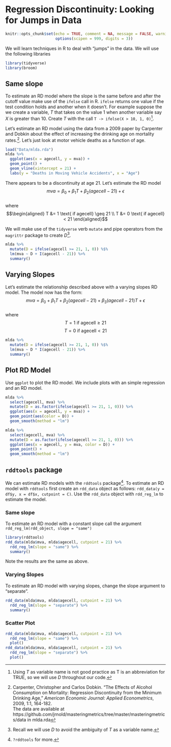 
# Regression Discontinuity: Looking for Jumps in Data {#chp11}

```r
knitr::opts_chunk$set(echo = TRUE, comment = NA, message = FALSE, warning = FALSE,
                      options(scipen = 999, digits = 3))
```

We will learn techniques in R to deal with "jumps" in the data. We will use the following libraries

```r
library(tidyverse)
library(broom)
```

## Same slope

To estimate an RD model where the slope is the same before and after the cutoff value make use of the `ifelse` call in R.  `ifelse` returns one value if the test condition holds and another when it doesn't.  For example suppose the we create a variable, *T* that takes on the value 1 when another variable say *X* is greater than 10.  Create *T* with the call `T -> ifelse(X > 10, 1, 0)`^[Using *T* as variable name is not good practice as T is an abbreviation for TRUE, so we will use *D* throughout our code.]. 

Let's estimate an RD model using the data from a 2009 paper by Carpenter and Dobkin about the effect of increasing the drinking age on mortality rates.^[Carpenter, Christopher and Carlos Dobkin. "The Effects of Alcohol Consumption on Mortality: Regression Discontinuity from the Minimum Drinking Age," *American Economic Journal: Applied Econometrics*, 2009, 1:1, 164-182.  
The data are available at https://github.com/jrnold/masteringmetrics/tree/master/masteringmetrics/data in mlda.rda]. Let's just look at motor vehicle deaths as a function of age.

```r
load("Data/mlda.rda")
mlda %>% 
  ggplot(aes(x = agecell, y = mva)) + 
  geom_point() +
  geom_vline(xintercept = 21) + 
  labs(y = "Deaths in Moving Vehicle Accidents", x = "Age")
```

There appears to be a discontinuity at age 21.  Let's estimate the RD model $$mva = \beta_0+\beta_1T+\beta_2(agecell-21)+\epsilon$$  
where  
$$\begin{aligned}
T &= 1 \text{ if agecell} \geq 21 \\
T &= 0 \text{ if agecell} < 21
\end{aligned}$$

We will make use of the `tidyverse` verb `mutate` and pipe operators from the `magrittr` package to create *D*^[Recall we will use *D* to avoid the ambiguity of *T* as a variable name.].  

```r
mlda %>% 
  mutate(D = ifelse(agecell >= 21, 1, 0)) %$% 
  lm(mva ~ D + I(agecell - 21)) %>% 
  summary()
```

## Varying Slopes 

Let's estimate the relationship described above with a varying slopes RD model.  The model now has the form:  $$mva = \beta_0+\beta_1T+\beta_2(agecell-21)+\beta_3(agecell-21)T+\epsilon$$  
where  
$$T = 1 \text{ if agecell}\geq21$$ $$T = 0 \text{ if agecell}<21$$
```r
mlda %>% 
  mutate(D = ifelse(agecell >= 21, 1, 0)) %$% 
  lm(mva ~ D * I(agecell - 21)) %>% 
  summary()
```

## Plot RD Model

Use `ggplot` to plot the RD model. We include plots with an simple regression and an RD model.

```r
mlda %>% 
  select(agecell, mva) %>% 
  mutate(D = as.factor(ifelse(agecell >= 21, 1, 0))) %>% 
  ggplot(aes(x = agecell, y = mva)) +
  geom_point(aes(color = D)) + 
  geom_smooth(method = "lm")

mlda %>% 
  select(agecell, mva) %>% 
  mutate(D = as.factor(ifelse(agecell >= 21, 1, 0))) %>% 
  ggplot(aes(x = agecell, y = mva, color = D)) +
  geom_point() + 
  geom_smooth(method = "lm")
```


## `rddtools` package

We can estimate RD models with the `rddtools` package^[`?rddtools` for more.].  To estimate an RD model with `rddtools` first create an `rdd_data` object as follows: `rdd_data(y = df$y, x = df$x, cutpoint = C)`.  Use the `rdd_data` object with `rdd_reg_lm` to estimate the model. 

### Same slope 

To estimate an RD model with a constant slope call the argument `rdd_reg_lm(rdd_object, slope = "same")`


```r
library(rddtools)
rdd_data(mlda$mva, mlda$agecell, cutpoint = 21) %>% 
  rdd_reg_lm(slope = "same") %>% 
  summary()
```

Note the results are the same as above.

### Varying Slopes

To estimate an RD model with varying slopes, change the slope argument to "separate".

```r
rdd_data(mlda$mva, mlda$agecell, cutpoint = 21) %>% 
  rdd_reg_lm(slope = "separate") %>% 
  summary()
```

### Scatter Plot

```r
rdd_data(mlda$mva, mlda$agecell, cutpoint = 21) %>% 
  rdd_reg_lm(slope = "same") %>% 
  plot()
rdd_data(mlda$mva, mlda$agecell, cutpoint = 21) %>% 
  rdd_reg_lm(slope = "separate") %>% 
  plot()
```

